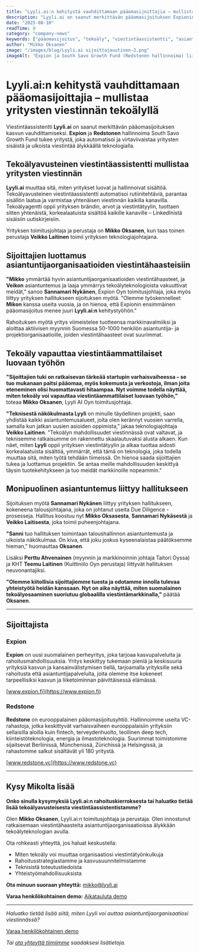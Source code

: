 ```yaml
---
title: "Lyyli.ai:n kehitystä vauhdittamaan pääomasijoittajia – mullistaa yritysten viestinnän tekoälyllä"
description: "Lyyli.ai on saanut merkittävän pääomasijoituksen Expionin ja Redstonen hallinnoiman South Savo Growth Fundin tukemana. Sijoitus vauhdittaa tekoälyavusteisen viestintäassistentin kehitystä ja markkinointia."
date: "2025-08-10"
readTime: 8
category: "company-news"
keywords: ["pääomasijoitus", "tekoäly", "viestintäassistentti", "asiantuntijaorganisaatio", "startup", "rahoitus", "Expion", "Redstone"]
author: "Mikko Oksanen"
image: "/images/blog/Lyyli.ai sijoittajauutinen-2.png"
imageAlt: "Expion ja South Savo Growth Fund (Redstonen hallinnoima) liittyvät Lyyli.ai:n matkaan."
---
```


# Lyyli.ai:n kehitystä vauhdittamaan pääomasijoittajia – mullistaa yritysten viestinnän tekoälyllä

Viestintäassistentti **Lyyli.ai** on saanut merkittävän pääomasijoituksen kasvun vauhdittamiseksi. **Expion** ja **Redstonen** hallinnoima South Savo Growth Fund tukee yritystä, joka automatisoi ja virtaviivaistaa yritysten sisäistä ja ulkoista viestintää älykkäällä teknologialla.

## Tekoälyavusteinen viestintäassistentti mullistaa yritysten viestinnän

**Lyyli.ai** muuttaa sitä, miten yritykset luovat ja hallinnoivat sisältöä. Tekoälyavusteinen viestintäassistentti automatisoi rutiinitehtäviä, parantaa sisällön laatua ja varmistaa yhtenäisen viestinnän kaikilla kanavilla. Tekoälyagentti oppii yrityksen brändin, arvot ja viestintätyylin, tuottaen sitten yhtenäistä, korkealaatuista sisältöä kaikille kanaville – LinkedInistä sisäisiin uutiskirjeisiin.

Yrityksen toimitusjohtaja ja perustaja on **Mikko Oksanen**, kun taas toinen perustaja **Veikko Laitinen** toimii yrityksen teknologiajohtajana.

## Sijoittajien luottamus asiantuntijaorganisaatioiden viestintähaasteisiin

**"Mikko** ymmärtää hyvin asiantuntijaorganisaatioiden viestintähaasteet, ja **Veikon** asiantuntemus ja laaja ymmärrys tekoälyteknologioista vakuuttivat meidät," sanoo **Sannamari Nykänen**, Expion Oyn toimitusjohtaja, joka myös liittyy yrityksen hallitukseen sijoituksen myötä. "Olemme työskennelleet **Mikon** kanssa useita vuosia, ja on hienoa, että Expionin ensimmäinen pääomasijoitus menee juuri **Lyyli.ai:n** kehitystyöhön."

Rahoituksen myötä yritys viimeistelee tuotteensa markkinavalmiiksi ja aloittaa aktiivisen myynnin Suomessa 50-1000 henkilön asiantuntija- ja projektiorganisaatioille, joiden viestintähaasteet ovat suurimmat.

## Tekoäly vapauttaa viestintäammattilaiset luovaan työhön

**"Sijoittajien tuki on ratkaisevan tärkeää startupin varhaisvaiheessa – se tuo mukanaan paitsi pääomaa, myös kokemusta ja verkostoja, ilman joita eteneminen olisi huomattavasti hitaampaa. Nyt voimme todella näyttää, miten tekoäly voi vapauttaa viestintäammattilaiset luovaan työhön,"** toteaa **Mikko Oksanen**, Lyyli AI Oyn toimitusjohtaja.

**"Teknisestä näkökulmasta Lyyli** on minulle täydellinen projekti, saan yhdistää kaikki asiantuntemusalueet, joita olen kerännyt vuosien varrella, samalla kun jatkan uusien asioiden oppimista," jakaa teknologiajohtaja **Veikko Laitinen**. "Tekoälyn mahdollisuudet viestinnässä ovat valtavat, ja teknisemme ratkaisumme on rakennettu skaalautuvaksi alusta alkaen. Kun näet, miten **Lyyli** oppii yrityksen viestintätyylin ja alkaa tuottaa aidosti korkealaatuista sisältöä, ymmärrät, että tämä on teknologia, joka todella muuttaa sitä, miten työtä tehdään tiimeissä. On hienoa saada sijoittajien tukea ja luottamus projektiin. Se antaa meille mahdollisuuden keskittyä täysin tuotekehitykseen ja tuo meidät markkinoille nopeammin."

## Monipuolinen asiantuntemus liittyy hallitukseen

Sijoituksen myötä **Sannamari Nykänen** liittyy yrityksen hallitukseen, kokeneena talousjohtajana, joka on johtanut useita Due Diligence -prosesseja. Hallitus koostuu nyt **Mikko Oksasesta**, **Sannamari Nykäsestä** ja **Veikko Laitisesta**, joka toimii puheenjohtajana.

**"Sanni** tuo hallituksen toimintaan taloushallinnon asiantuntemusta ja ulkoista näkökulmaa. On kiva, että joku joskus kyseenalaistaa päätöksemme hieman," huomauttaa **Oksanen**.

Lisäksi **Perttu Ahvenainen** (myynnin ja markkinoinnin johtaja Taitori Oyssa) ja KHT **Teemu Laitinen** (Kuittiniilo Oyn perustaja) liittyvät hallituksen neuvonantajiksi.

**"Olemme kiitollisia sijoittajiemme tuesta ja odotamme innolla tulevaa yhteistyötä heidän kanssaan. Nyt on aika näyttää, miten suomalainen tekoälyosaaminen suoriutuu globaalilla viestintämarkkinalla,"** päätää **Oksanen**.

---

## Sijoittajista

<div class="bg-gray-50 border-l-4 border-forest p-6 my-8 rounded-r-lg">

### Expion

**Expion** on uusi suomalainen perheyritys, joka tarjoaa kasvupalveluita ja rahoitusmahdollisuuksia. Yritys keskittyy tukemaan pieniä ja keskisuuria yrityksiä kasvun ja kansainvälistymisen tiellä, tarjoamalla yrityksille sekä rahoitusta että asiantuntijapalveluita, joita olemme itse kokeneet tarpeellisiksi kasvun ja liiketoiminnan päivittäisessä elämässä.

[www.expion.fi](https://www.expion.fi)

### Redstone

**Redstone** on eurooppalainen pääomasijoitusyhtiö. Hallinnoimme useita VC-rahastoja, jotka keskittyvät varhaisvaiheen eurooppalaisiin yrityksiin sellaisilla aloilla kuin fintech, terveydenhuolto, teollinen deep tech, kiinteistöteknologia, energia ja ilmastoteknologia. Suurimmat toimistomme sijaitsevat Berliinissä, Münchenissä, Zürichissä ja Helsingissä, ja rahastomme salkut sisältävät yli 180 yritystä.

[www.redstone.vc](https://www.redstone.vc)

</div>

---

## Kysy Mikolta lisää

<div class="bg-forest text-white p-8 my-8 rounded-xl shadow-soft">

**Onko sinulla kysymyksiä Lyyli.ai:n rahoituskierroksesta tai haluatko tietää lisää tekoälyavusteisesta viestintäassistentistamme?**

Olen **Mikko Oksanen**, Lyyli.ai:n toimitusjohtaja ja perustaja. Olen innostunut ratkaisemaan viestintähaasteita asiantuntijaorganisaatioissa älykkään tekoälyteknologian avulla.

Ota rohkeasti yhteyttä, jos haluat keskustella:

- Miten tekoäly voi muuttaa organisaatiosi viestintätyönkulkuja
- Rahoitusstrategiastamme ja kasvusuunnitelmistamme
- Teknisistä toteutustiedoista
- Yhteistyömahdollisuuksista

**Ota minuun suoraan yhteyttä:** [mikko@lyyli.ai](mailto:mikko@lyyli.ai)

**Varaa henkilökohtainen demo:** [Aikatauluta demo](https://lyyli.ai/demo)

</div>

---

*Haluatko tietää lisää siitä, miten Lyyli voi auttaa asiantuntijaorganisaatiosi viestinnässä?*

<div class="text-center my-8">

<a href="https://lyyli.ai/demo" class="inline-block bg-forest text-white font-semibold py-3 px-6 rounded-lg hover:bg-forest/90 transition-colors duration-200 shadow-soft">

Varaa henkilökohtainen demo

</a>

</div>

*Tai [ota yhteyttä tiimiimme](https://lyyli.ai/contact) saadaksesi lisätietoja.*
